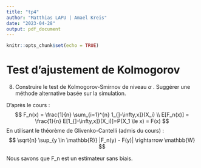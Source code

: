 ```yaml
---
title: "tp4"
author: "Matthias LAPU | Amael Kreis"
date: "2023-04-28"
output: pdf_document
---
```


```r
knitr::opts_chunk$set(echo = TRUE)
```

# Test d'ajustement de Kolmogorov

8. Construire le test de Kolmogorov-Smirnov de niveau $\alpha$ . Suggérer une méthode alternative basée sur la simulation.

D'après le cours : 
$$
F_n(x) = \frac{1}{n} \sum_{i=1}^{n}  1_{]-\infty,x]}(X_i)
\\
E[F_n(x)] = \frac{1}{n} E[1_{]-\infty,x]}(X_i)]=P(X_1 \le x) = F(x)
$$
En utilisant le théorème de Glivenko-Cantelli (admis du cours) :
$$
\sqrt{n} \sup_{y \in \mathbb{R}} |F_n(y) - F(y)| \rightarrow \mathbb{W} 
$$

Nous savons que F_n est un estimateur sans biais. 

```r
```

